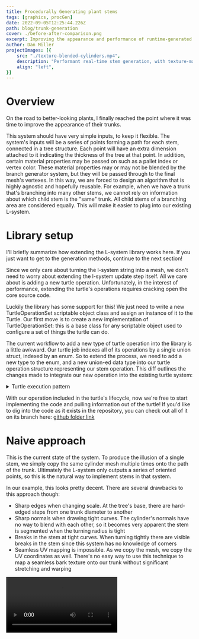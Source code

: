 ```yaml
---
title: Procedurally Generating plant stems
tags: [graphics, procGen]
date: 2022-09-05T12:25:44.226Z
path: blog/trunk-generation
cover: ./before-after-comparison.png
excerpt: Improving the appearance and performance of runtime-generated branching trees
author: Dan Miller
projectImages: [{
    src: "./texture-blended-cylinders.mp4",
    description: "Performant real-time stem generation, with texture-mapped uvs blended across multiple seamless texture pages",
    align: "left",
}]
---
```


# Overview

On the road to better-looking plants, I finally reached the point where it was time to improve the appearance of their trunks. 

This system should have very simple inputs, to keep it flexible. The system's inputs will be a series of points forming a path for each stem, connected in a tree structure. Each point will have an extra dimension attached to it indicating the thickness of the tree at that point. In addition, certain material properties may be passed on such as a pallet index or vertex color. These material properties may or may not be blended by the branch generator system, but they will be passed through to the final mesh's vertexes. In this way, we are forced to design an algorithm that is highly agnostic and hopefully reusable. For example, when we have a trunk that's branching into many other stems, we cannot rely on information about which child stem is the "same" trunk. All child stems of a branching area are considered equally. This will make it easier to plug into our existing L-system.

# Library setup

I'll briefly summarize how extending the L-system library works here. If you just want to get to the generation methods, continue to the next section!

Since we only care about turning the l-system string into a mesh, we don't need to worry about extending the l-system update step itself. All we care about is adding a new turtle operation. Unfortunately, in the interest of performance, extending the turtle's operations requires cracking open the core source code.

Luckily the library has some support for this! We just need to write a new TurtleOperationSet scriptable object class and assign an instance of it to the Turtle. Our first move is to create a new implementation of TurtleOperationSet: this is a base class for any scriptable object used to configure a set of things the turtle can do.

The current workflow to add a new type of turtle operation into the library is a little awkward. Our turtle job indexes all of its operations by a single union struct, indexed by an enum. So to extend the process, we need to add a new type to the enum, and a new union-ed data type into our turtle operation structure representing our stem operation. This diff outlines the changes made to integrate our new operation into the existing turtle system:

<details>
  <summary>Turtle execution pattern</summary>

```diff-CSharp
  public enum TurtleOperationType : byte
  {
      ADD_ORGAN,
+     ADD_STEM,
      ROTATE,
      SCALE_TRANSFORM,
  }

+   public struct TurtleStemPlacementOperation
+   {
+       public byte materialIndex;
+       public ushort radialResolution;
+       public float baseLength;
+       public float baseRadius;

+       public void Operate(
+           ref TurtleState state,
+           int indexInString,
+           SymbolString<float> sourceString,
+           ...)
+       {
+         ...
+       }
+   }

  [StructLayout(LayoutKind.Explicit)]
  public struct TurtleOperation
  {
      [FieldOffset(0)] public TurtleOperationType operationType;
+     [FieldOffset(1)] public TurtleStemPlacementOperation stemOperation;
      [FieldOffset(1)] public TurtleOrganOperation meshOperation;
      [FieldOffset(1)] public TurtleScaleOperation scaleOperation;
      [FieldOffset(1)] public TurtleRotationOperation rotationOperation;

      public void Operate(
          ref TurtleState currentState,
          int indexInString,
          SymbolString<float> sourceString,
          ...)
      {
          switch (operationType)
          {
              case TurtleOperationType.ADD_ORGAN:
                  meshOperation.Operate(ref currentState, indexInString, sourceString, ...);
                  return;
+             case TurtleOperationType.ADD_STEM:
+                 stemOperation.Operate(ref currentState, indexInString, sourceString, ...);
+                 return;
              case TurtleOperationType.ROTATE:
                  rotationOperation.Operate(ref currentState, indexInString, sourceString);
                  return;
              case TurtleOperationType.SCALE_TRANSFORM:
                  scaleOperation.Operate(ref currentState, indexInString, sourceString);
                  return;
              default:
                  return;
          }
      }
  }


  [BurstCompile]
  public struct TurtleCompilationJob : IJob
  {
      [ReadOnly]
      public SymbolString<float> symbols;
      [ReadOnly]
      public NativeHashMap<int, TurtleOperation> operationsByKey;

      public TmpNativeStack<TurtleState> nativeTurtleStack;
      public CustomRuleSymbols customRules;
      public TurtleState currentState;

      public void Execute()
      {
          for (int symbolIndex = 0; symbolIndex < symbols.Length; symbolIndex++)
          {
              var symbol = symbols[symbolIndex];
              if (symbol == customRules.branchOpenSymbol)
              {
                  nativeTurtleStack.Push(currentState);
                  continue;
              }
              if (symbol == customRules.branchCloseSymbol)
              {
                  currentState = nativeTurtleStack.Pop();
                  continue;
              }
              if (operationsByKey.TryGetValue(symbol, out var operation))
              {
                  operation.Operate(
                      ref currentState,
                      symbolIndex,
                      symbols,
                      ...);
              }
          }
      }
  }
```
</details>

With our operation included in the turtle's lifecycle, now we're free to start implementing the code and pulling information out of the turtle! If you'd like to dig into the code as it exists in the repository, you can check out all of it on its branch here: [github folder link](https://github.com/dsmiller95/LindenmayerPlantSimulation/tree/custom-stems/Packages/com.dman.l-system/Runtime/UnityObjects/TurtleOperations/TurtleStemTrunkComposite)

# Naive approach

This is the current state of the system. To produce the illusion of a single stem, we simply copy the same cylinder mesh multiple times onto the path of the trunk. Ultimately the L-system only outputs a series of oriented points, so this is the natural way to implement stems in that system.

In our example, this looks pretty decent. There are several drawbacks to this approach though:
- Sharp edges when changing scale. At the tree's base, there are hard-edged steps from one trunk diameter to another
- Sharp normals when drawing tight curves. The cylinder's normals have no way to blend with each other, so it becomes very apparent the stem is segmented when the turning radius is tight
- Breaks in the stem at tight curves. When turning tightly there are visible breaks in the stem since this system has no knowledge of corners
- Seamless UV mapping is impossible. As we copy the mesh, we copy the UV coordinates as well. There's no easy way to use this technique to map a seamless bark texture onto our trunk without significant stretching and warping





<Video src="./basic-mesh-copy.mp4" caption="The naive approach of copying many cylinders in a path" />


An easy way to expand on this is by welding the vertices of each mesh to each other.

# Welded cylinders

At this point, we will abandon the idea of "copying" meshes, instead our system will dynamically generate all vertices and triangles for the trunk. Each stem segment will be replaced with only one circle of vertexes and will draw triangles connecting to the previous stem segment to build the cylinder. The circle's orientation will come directly from the orientation used to copy the mesh, and triangles will be connected based on the angle from the local y-axis. This is how that looks, compared to our previous approach. Note how the corners on the tightly curved fern fronds are much smoother:

<CompareSlider src1={copiedCylinders} src2={cylindersScronked} loop={false} />

This solves some of our problems! We no longer have sharp edges, and the normals blend nicely now that it is all in one connected mesh. No UVs yet. But, there is one problem! We have these weird scronkled regions wherever the tree branches into multiple segments. This is because the organs' orientation rotates in multiple directions when splitting, this throws off the triangle linking.

## Descronkling

To visualize the base data, I rendered every stem "point" orientation as a basic axis visualizer. This comes from using the initial copy-mesh approach and plugging in an axis indicator mesh. We can see that the orientation rotates nearly 180 degrees wherever the trunk splits:

<Video src="./orientation-visualization.mp4" caption="The local orientation of every stem segment in the plant" loop={false} />

We need to find a way to adjust our triangle indexes based on a rotational offset from the previous stem. Unfortunately, this means we must use *MATH* ! Don't worry though, most of it is handled by Matrix4x4 transformations for us. What we will do is project the y-axis of the next-segment onto the y-z plane of the previous-segment (in our coordinate system, the x-axis is forward). Taking the angle between this projected vector and the y-axis vector of the previous-segment plane will give us our offset. Below is the code for this, unfortunately, I don't have a good visualization for this. But I can recommend [this tool](https://www.falstad.com/dotproduct/) to help build intuition about the dot-product's function.


<details>
  <summary>Offset Rotation calculation</summary>

```CSharp
/// <summary>
/// returns a value representing the rotation required to align the y-axis of <paramref name="next"/> up as closely as possible to the y-axis of <paramref name="parent"/>
/// </summary>
/// <param name="parent">the previous-stem orientation</param>
/// <param name="next">the next-stem orientation</param>
/// <returns>a value between -0.5 and 0.5, representing rotations about the x-axis from -180 to 180 degrees</returns>
static float GetNormalizedCircleOffset(Matrix4x4 parent, Matrix4x4 next)
{
    var parentBasisPlaneX = parent.MultiplyVector(new Vector3(0, 0, 1));
    var parentBasisPlaneY = parent.MultiplyVector(new Vector3(0, 1, 0));
    var parentBasisPlaneNormal = parent.MultiplyVector(new Vector3(1, 0, 0));

    var nextY = next.MultiplyVector(new Vector3(0, 1, 0));
    var nextYProjectedOnParentBasisPlane = ProjectOntoPlane(nextY, parentBasisPlaneX, parentBasisPlaneY);

    var angleOffset = Vector3.SignedAngle(parentBasisPlaneY, nextYProjectedOnParentBasisPlane, parentBasisPlaneNormal);
    return angleOffset / 360f;
}

static Vector3 ProjectOntoPlane(Vector3 projectionVector, Vector3 planeBasisX, Vector3 planeBasisY)
{
    var projectedX = planeBasisX * (Vector3.Dot(planeBasisX, projectionVector));
    var projectedY = planeBasisY * (Vector3.Dot(planeBasisY, projectionVector));
    return projectedX + projectedY;
}
```
</details>

With this normalized value, we can remap it to the # of vertices on our stem, and offset our triangle indexes accordingly:

```CSharp
// Add 1 to ensure the value is always positive. Overflow will be handled by the modulo operator when finding the exact index.
var myCircleIndexOffset = (int)math.round((GetNormalizedCircleOffset(parentStem.orientation, pointTransform) + 1) * radialResolution);
```

<CompareSlider src1={cylindersScronked} src2={descronkled} loop={false} />

## Edge sliding

Much better, we've successfully descronkled our fern! There's one final touch we can improve though. The trunk becomes abruptly narrower when splitting. Currently, the first stem segment after a split is placed directly above the parent stem, so the cylinder downscales and overlaps with itself straight up. This produces the impression that the trunk first gets smaller, and then splits in two. Ideally, this downscaling would also be accompanied by a movement in the new forward axis of each child stem segment, to imply that the trunk gets thinner at the same time as it splits off from the main trunk.

We can fix this by offsetting all of the vertex circles by 1/2 of their length, effectively sliding the edge loops up along the mesh. Here's a comparison, it's a subtle difference but I think it helps. This also bears some benefit to the more tightly curved parts of the stem!

<CompareSlider src1={descronkled} src2={circleRingShifted} loop={false} />


# UV Mapping

Another drawback we can now address is seamless texturing! Our goal will be to wrap a seamless tiling texture around the trunk and make sure it blends at least a little reasonably between stem segments and branching. The first approach we can try is wrapping the one axis of the UV map radially around the trunk. Luckily this part is pretty simple, we convert the angle to normalized coordinates in 0..1, and that's our x-coordinate! Easy... or so I thought. This approach requires an extra vertex in our circle mesh. Because UVs interpolate between vertexes, the very last vertex at uv `4/5` will interpolate down to the first vertex's `0/5` coordinate. So we need to break the mesh at the 0-th vertex, to make sure the uvs interpolate correctly. 

This is what we're missing without our extra vertex. Fixed mesh is on the right, and improperly wrapped circle meshes are on the left. It might be hard to catch, but sections of the tree on the left are blurrier and stretched due to the UVs interpolating at a higher gradient than they should be. With this issue fixed, the plant is looking pretty decent!

<CompareSlider src1={basicMapBrokenWrap} src2={basicMapFixedWrap} loop={false} />




# Texture Blending

Texture blending between different textures is something we'll want. The fresh growth tips of a tree never look the same as the more gnarled, aged bark of the trunk, and we need to represent this smoothly!

To accomplish texture blending, we use the [Extra Vertex Data](https://github.com/dsmiller95/LindenmayerPlantSimulation/tree/master/Packages/com.dman.l-system#extra-vertex-data) l-system extension to indicate a texture-index in our shader, based on the depth of the L-system. In this case, we'll use 4 textures, each appearing less aged and more freshly grown. Here's the texture pallet itself, ordered top to bottom, left to right:

![The multi-species "bark" texture pallette](./bark_multi.png)

By mapping this onto our plant, we can get the thinnest stems looking much more realistically green. The texture blending shader also applies some adjustable fuzzing between adjacent textures in the map, which is why we will see spots of brown mixed in with the green.

<CompareSlider src1={basicMapFixedWrap} src2={textureBlendInitial} loop={false} />

Keen-eyed readers might recognize the new texture has no mipmaps, appearing more noisy. Those readers would be right! The shader currently accepts this texture as a texture3D with 4 z-levels to help with interpolation. But, when generating mipmaps on a texture that thin, unity will blend all of the z-levels together into an unrecognizable mess. So for now we just turn it off. To improve this the next shader version should probably use a Texure2D array and handle lerping between pallets manually.


# Performance

Since this is targeting real-time gameplay generation, any change we make must also consider how it affects performance. So, let's pull out the profiler! The meat of the new code we wrote is all inside the jobs threads, so we will compare how long the total mesh-building process takes with a mature tree. Another relevant property is the complexity of the resulting mesh. The previous method's pentagonal cylinder mesh used a total of 20 vertexes, and 16 triangles: a substantial sum compared to the new method's 6 vertexes and 10 triangles.

I selected the highest-value time for this process compared across about 10 different samples. This isn't the best way to gather info, but at least it gives us an idea of any large effects. Here are the results:

![Starting performance](./performance-initial.png)

![Final performance](./performance-final.png)

Amazingly, our technique has decreased the time to run from 1.2ms to 0.9ms, almost 25% less time! My theory as to why is that even though we do more math per stem segment, this is offset by using nearly 1/4 the number of vertexes. The actual writing of data to memory isn't cheap, and the job generating our mesh bounds scales directly with vertex count. Overall, we see a 62% reduction in vertexes and a 22% reduction in triangles. This will make the resulting mesh much more performant to push onto the GPU and to copy around in our game if we wish.

I'm very happy this solution does nothing to hamper the game speed, and in fact, may speed it up slightly. I should be able to roll this out into Seeb Defender without concerns.

# Wrapping up

Overall, I consider this a great improvement over the existing system. I think there are yet many more details to consider, I'll summarize the possible next directions here:

1. Something similar to [Speed Tree's](https://docs.speedtree.com/doku.php?id=branchintersections) branch intersections would be phenomenal, but may not be practical under real-time gameplay constraints.
2. Normal blending along with UV mapping could improve smoothing at branch divisions
3. At the tree's branching points, the UVs are warped. Since we know an orientation change is happening there, this shifts the UV coordinates along with it. This is trickier to solve than the triangle matching problem, since if we simply remap the UVs for the first rotated circle we will also have to rotate the UVs for the next child circle.
4. The UVs are stretching out on the especially thin stems. This is because every stem segment wraps the whole texture's horizontal axis along its circumference, which means as the stems get thinner the texture will necessarily start compressing on itself. We'll need some way to adaptively tile or wrap textures around the stems to fix this problem.
5. Slightly unrelated to the stem generation, but revealed as a problem by this process. It would be ideal if the turtle system and this extension were completely separable. This would make the turtle system open to extension via composition, as opposed to requiring direct modification to the base library to add any new behavior.

Hopefully, in the future, I'll put up another post looking into at least one of these five improvements. Thanks for reading!

